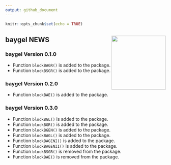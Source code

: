 ```yaml
---
output: github_document
---
```


```r
knitr::opts_chunk$set(echo = TRUE)
```
## **baygel** NEWS <a href='https://CRAN.R-project.org/package=baygel'><img src='man/figures/logo.png' align="right" height="170" /></a>

### **baygel** Version 0.1.0

* Function `blockBAGR()` is added to the package.
* Function `blockBSGR()` is added to the package.

### **baygel** Version 0.2.0

* Function `blockBAE()` is added to the package.

### **baygel** Version 0.3.0

* Function `blockBGL()` is added to the package.
* Function `blockBGR()` is added to the package.
* Function `blockBGEN()` is added to the package.
* Function `blockBAGL()` is added to the package.
* Function `blockBAGENI()` is added to the package.
* Function `blockBAGENII()` is added to the package.
* Function `blockBSGR()` is removed from the package.
* Function `blockBAE()` is removed from the package.


